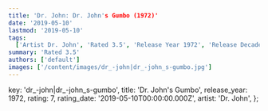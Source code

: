 ```yaml
---
title: 'Dr. John: Dr. John's Gumbo (1972)'
date: '2019-05-10'
lastmod: '2019-05-10'
tags:
  ['Artist Dr. John', 'Rated 3.5', 'Release Year 1972', 'Release Decade 1970']
summary: 'Rated 3.5'
authors: ['default']
images: ['/content/images/dr_-john|dr_-john_s-gumbo.jpg']
---
```


  key: 'dr_-john|dr_-john_s-gumbo',
  title: 'Dr. John's Gumbo',
  release_year: 1972,
  rating: 7,
  rating_date: '2019-05-10T00:00:00.000Z',
  artist: 'Dr. John',
};

<MusicRating data={data} />
